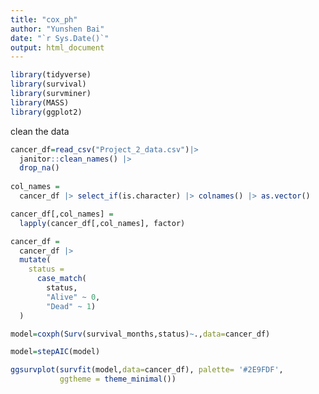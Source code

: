 ```yaml
---
title: "cox_ph"
author: "Yunshen Bai"
date: "`r Sys.Date()`"
output: html_document
---
```

```r
library(tidyverse)
library(survival)
library(survminer)
library(MASS)
library(ggplot2)
```


clean the data
```r
cancer_df=read_csv("Project_2_data.csv")|>
  janitor::clean_names() |>
  drop_na()
  
col_names = 
  cancer_df |> select_if(is.character) |> colnames() |> as.vector()

cancer_df[,col_names] = 
  lapply(cancer_df[,col_names], factor) 

cancer_df = 
  cancer_df |> 
  mutate(
    status = 
      case_match(
        status,
        "Alive" ~ 0,
        "Dead" ~ 1)
  )
```


```r
model=coxph(Surv(survival_months,status)~.,data=cancer_df)

model=stepAIC(model)
```

```r
ggsurvplot(survfit(model,data=cancer_df), palette= '#2E9FDF',
           ggtheme = theme_minimal())
```


